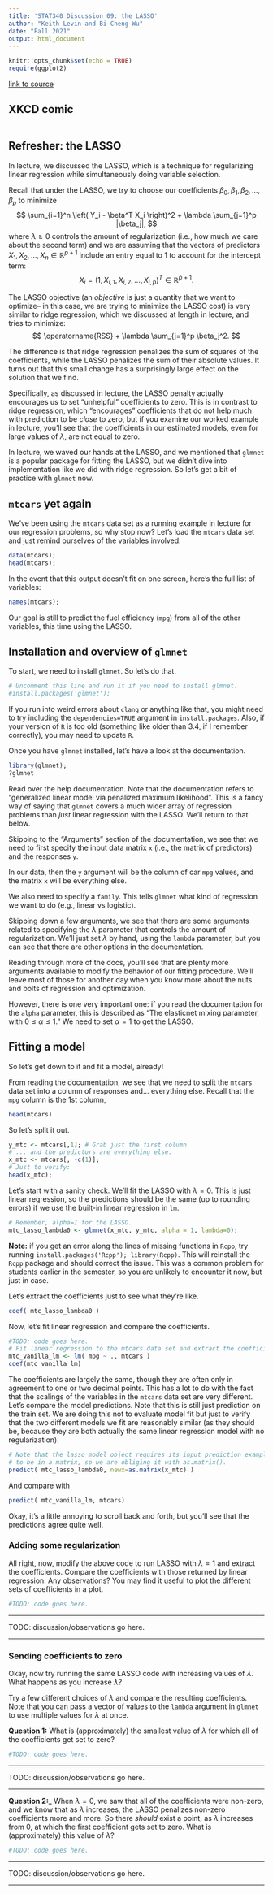 ```yaml
---
title: 'STAT340 Discussion 09: the LASSO'
author: "Keith Levin and Bi Cheng Wu"
date: "Fall 2021"
output: html_document
---
```


```r
knitr::opts_chunk$set(echo = TRUE)
require(ggplot2)
```

[link to source](ds09.Rmd)

## XKCD comic

<center><a href="https://xkcd.com/1838/"><img id="comic" src="https://imgs.xkcd.com/comics/machine_learning.png" title=""></a></center>

## Refresher: the LASSO

In lecture, we discussed the LASSO, which is a technique for regularizing linear regression while simultaneously doing variable selection.

Recall that under the LASSO, we try to choose our coefficients $\beta_0,\beta_1,\beta_2,\dots,\beta_p$ to minimize
$$
\sum_{i=1}^n \left( Y_i - \beta^T X_i \right)^2 + \lambda \sum_{j=1}^p |\beta_j|,
$$
where $\lambda \ge 0$ controls the amount of regularization (i.e., how much we care about the second term) and we are assuming that the vectors of predictors $X_1,X_2,\dots,X_n \in \mathbb{R}^{p+1}$ include an entry equal to 1 to account for the intercept term:
$$
X_i = \left( 1, X_{i,1}, X_{i,2}, \dots, X_{i,p} \right)^T \in \mathbb{R}^{p+1}.
$$

The LASSO objective (an *objective* is just a quantity that we want to optimize-- in this case, we are trying to minimize the LASSO cost) is very similar to ridge regression, which we discussed at length in lecture, and tries to minimize:
$$
  \operatorname{RSS} + \lambda \sum_{j=1}^p \beta_j^2.
$$

The difference is that ridge regression penalizes the sum of squares of the coefficients, while the LASSO penalizes the sum of their absolute values.
It turns out that this small change has a surprisingly large effect on the solution that we find.

Specifically, as discussed in lecture, the LASSO penalty actually encourages us to set "unhelpful" coefficients to zero.
This is in contrast to ridge regression, which "encourages" coefficients that do not help much with prediction to be *close* to zero, but if you examine our worked example in lecture, you'll see that the coefficients in our estimated models, even for large values of $\lambda$, are not equal to zero.

In lecture, we waved our hands at the LASSO, and we mentioned that `glmnet` is a popular package for fitting the LASSO, but we didn't dive into implementation like we did with ridge regression.
So let's get a bit of practice with `glmnet` now.

## `mtcars` yet again

We've been using the `mtcars` data set as a running example in lecture for our regression problems, so why stop now?
Let's load the `mtcars` data set and just remind ourselves of the variables involved.

```r
data(mtcars);
head(mtcars);
```

In the event that this output doesn't fit on one screen, here's the full list of variables:
```r
names(mtcars);
```

Our goal is still to predict the fuel efficiency (`mpg`) from all of the other variables, this time using the LASSO.

## Installation and overview of `glmnet`

To start, we need to install `glmnet`. So let's do that.
```r
# Uncomment this line and run it if you need to install glmnet.
#install.packages('glmnet');
```

If you run into weird errors about `clang` or anything like that, you might need to try including the `dependencies=TRUE` argument in `install.packages`.
Also, if your version of `R` is too old (something like older than 3.4, if I remember correctly), you may need to update `R`.

Once you have `glmnet` installed, let's have a look at the documentation.

```r
library(glmnet);
?glmnet
```

Read over the help documentation.
Note that the documentation refers to "generalized linear model via penalized maximum likelihood".
This is a fancy way of saying that `glmnet` covers a much wider array of regression problems than *just* linear regression with the LASSO.
We'll return to that below.

Skipping to the "Arguments" section of the documentation, we see that we need to first specify the input data matrix `x` (i.e., the matrix of predictors) and the responses `y`.

In our data, then the `y` argument will be the column of car `mpg` values, and the matrix `x` will be everything else.

We also need to specify a `family`.
This tells `glmnet` what kind of regression we want to do (e.g., linear vs logistic).

Skipping down a few arguments, we see that there are some arguments related to specifying the $\lambda$ parameter that controls the amount of regularization.
We'll just set $\lambda$ by hand, using the `lambda` parameter, but you can see that there are other options in the documentation.

Reading through more of the docs, you'll see that are plenty more arguments available to modify the behavior of our fitting procedure.
We'll leave most of those for another day when you know more about the nuts and bolts of regression and optimization.

However, there is one very important one: if you read the documentation for the `alpha` parameter, this is described as "The elasticnet mixing parameter, with $0 \le \alpha \le 1$."
We need to set $\alpha = 1$ to get the LASSO.

## Fitting a model

So let's get down to it and fit a model, already!

From reading the documentation, we see that we need to split the `mtcars` data set into a column of responses and... everything else.
Recall that the `mpg` column is the 1st column,
```r
head(mtcars)
```
So let's split it out.
```r
y_mtc <- mtcars[,1]; # Grab just the first column
# ... and the predictors are everything else.
x_mtc <- mtcars[, -c(1)];
# Just to verify:
head(x_mtc);
```
Let's start with a sanity check. We'll fit the LASSO with $\lambda=0$.
This is just linear regression, so the predictions should be the same (up to rounding errors) if we use the built-in linear regression in `lm`.

```r
# Remember, alpha=1 for the LASSO.
mtc_lasso_lambda0 <- glmnet(x_mtc, y_mtc, alpha = 1, lambda=0);
```

__Note:__ if you get an error along the lines of missing functions in `Rcpp`, try running `install.packages('Rcpp'); library(Rcpp)`.
This will reinstall the `Rcpp` package and should correct the issue.
This was a common problem for students earlier in the semester, so you are unlikely to encounter it now, but just in case.

Let's extract the coefficients just to see what they're like.
```r
coef( mtc_lasso_lambda0 )
```

Now, let's fit linear regression and compare the coefficients.
```r
#TODO: code goes here.
# Fit linear regression to the mtcars data set and extract the coefficients.
mtc_vanilla_lm <- lm( mpg ~ ., mtcars )
coef(mtc_vanilla_lm)
```

The coefficients are largely the same, though they are often only in agreement to one or two decimal points.
This has a lot to do with the fact that the scalings of the variables in the `mtcars` data set are very different.
Let's compare the model predictions.
Note that this is still just prediction on the train set.
We are doing this not to evaluate model fit but just to verify that the two different models we fit are reasonably similar (as they should be, because they are both actually the same linear regression model with no regularization).
```r
# Note that the lasso model object requires its input prediction examples
# to be in a matrix, so we are obliging it with as.matrix().
predict( mtc_lasso_lambda0, newx=as.matrix(x_mtc) )
```
And compare with
```r
predict( mtc_vanilla_lm, mtcars)
```


Okay, it's a little annoying to scroll back and forth, but you'll see that the predictions agree quite well.

### Adding some regularization

All right, now, modify the above code to run LASSO with $\lambda=1$ and extract the coefficients.
Compare the coefficients with those returned by linear regression.
Any observations?
You may find it useful to plot the different sets of coefficients in a plot.

```r
#TODO: code goes here.
```

***

TODO: discussion/observations go here.

***

### Sending coefficients to zero

Okay, now try running the same LASSO code with increasing values of $\lambda$.
What happens as you increase $\lambda$?

Try a few different choices of $\lambda$ and compare the resulting coefficients.
Note that you can pass a vector of values to the `lambda` argument in `glmnet` to use multiple values for $\lambda$ at once.

__Question 1:__ What is (approximately) the smallest value of $\lambda$ for which all of the coefficients get set to zero?

```r
#TODO: code goes here.
```

***

TODO: discussion/observations go here.

***

__Question 2:___ When $\lambda = 0$, we saw that all of the coefficients were non-zero, and we know that as $\lambda$ increases, the LASSO penalizes non-zero coefficients more and more.
So there *should* exist a point, as $\lambda$ increases from $0$, at which the first coefficient gets set to zero.
What is (approximately) this value of $\lambda$?

```r
#TODO: code goes here.
```

***

TODO: discussion/observations go here.

***